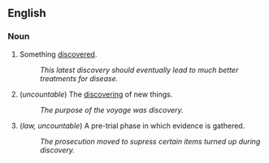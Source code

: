 == English ==

=== Noun ===

# Something [[discover]]ed.
#: ''This latest discovery should eventually lead to much better treatments for disease.''
# (''uncountable'') The [[discover]]ing of new things.
#: ''The purpose of the voyage was discovery.''
# (''law, uncountable'') A pre-trial phase in which evidence is gathered.
#: ''The prosecution moved to supress certain items turned up during discovery.''